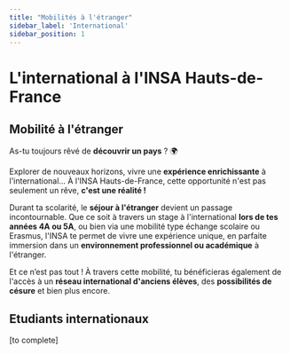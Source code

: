```yaml
---
title: "Mobilités à l'étranger"
sidebar_label: 'International'
sidebar_position: 1
---
```


# L'international à l'INSA Hauts-de-France


## Mobilité à l'étranger
As-tu toujours rêvé de **découvrir un pays** ? 🌍

Explorer de nouveaux horizons, vivre une **expérience enrichissante** à l'international… À l'INSA Hauts-de-France, cette opportunité n'est pas seulement un rêve, **c'est une réalité !**

Durant ta scolarité, le **séjour à l'étranger** devient un passage incontournable. Que ce soit à travers un stage à l'international **lors de tes années 4A ou 5A**, ou bien via une mobilité type échange scolaire ou Erasmus, l'INSA te permet de vivre une expérience unique, en parfaite immersion dans un **environnement professionnel ou académique** à l'étranger.

Et ce n’est pas tout ! À travers cette mobilité, tu bénéficieras également de l'accès à un **réseau international d'anciens élèves**, des **possibilités de césure** et bien plus encore.

## Etudiants internationaux 

[to complete]
